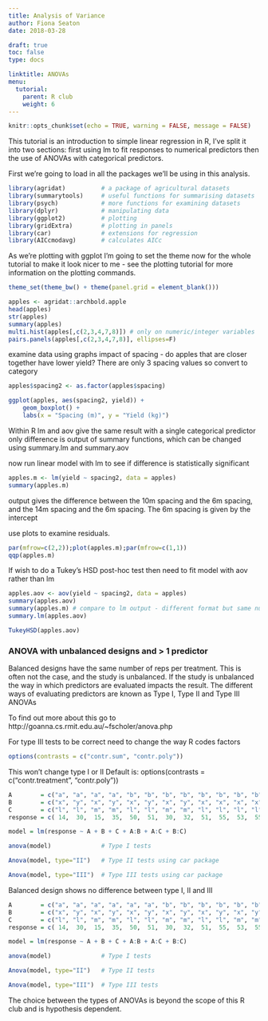 ```yaml
---
title: Analysis of Variance
author: Fiona Seaton
date: 2018-03-28

draft: true
toc: false
type: docs

linktitle: ANOVAs
menu:
  tutorial:
    parent: R club
    weight: 6
---
```


```r
knitr::opts_chunk$set(echo = TRUE, warning = FALSE, message = FALSE)
```

This tutorial is an introduction to simple linear regression in R, I've split it into two sections: first using lm to fit responses to numerical predictors then the use of ANOVAs with categorical predictors.

First we're going to load in all the packages we'll be using in this analysis.

```r
library(agridat)          # a package of agricultural datasets
library(summarytools)     # useful functions for summarising datasets
library(psych)            # more functions for examining datasets
library(dplyr)            # manipulating data
library(ggplot2)          # plotting
library(gridExtra)        # plotting in panels
library(car)              # extensions for regression
library(AICcmodavg)       # calculates AICc
```

As we're plotting with ggplot I'm going to set the theme now for the whole tutorial to make it look nicer to me - see the plotting tutorial for more information on the plotting commands.
```r
theme_set(theme_bw() + theme(panel.grid = element_blank()))
```


```r
apples <- agridat::archbold.apple
head(apples)
str(apples)
summary(apples)
multi.hist(apples[,c(2,3,4,7,8)]) # only on numeric/integer variables
pairs.panels(apples[,c(2,3,4,7,8)], ellipses=F)

```


examine data using graphs
impact of spacing - do apples that are closer together have lower yield? There are only 3 spacing values so convert to category

```r
apples$spacing2 <- as.factor(apples$spacing)

ggplot(apples, aes(spacing2, yield)) +
    geom_boxplot() +
    labs(x = "Spacing (m)", y = "Yield (kg)")

```


Within R lm and aov give the same result with a single categorical predictor only difference is output of summary functions, which can be changed using summary.lm and summary.aov

now run linear model with lm to see if difference is statistically significant
```r
apples.m <- lm(yield ~ spacing2, data = apples)
summary(apples.m)

```

output gives the difference between the 10m spacing and the 6m spacing, and the 14m spacing and the 6m spacing. The 6m spacing is given by the intercept

use plots to examine residuals. 
```r
par(mfrow=c(2,2));plot(apples.m);par(mfrow=c(1,1)) 
qqp(apples.m)

```


If wish to do a Tukey's HSD post-hoc test then need to fit model with aov rather than lm
```r
apples.aov <- aov(yield ~ spacing2, data = apples)
summary(apples.aov)
summary(apples.m) # compare to lm output - different format but same numbers
summary.lm(apples.aov)

TukeyHSD(apples.aov)

```





### ANOVA with unbalanced designs and > 1 predictor

Balanced designs have the same number of reps per treatment. This is often not the case, and the study is unbalanced. If the study is unbalanced the way in which predictors are evaluated impacts the result. The different ways of evaluating predictors are known as Type I, Type II and Type III ANOVAs

To find out more about this go to http://goanna.cs.rmit.edu.au/~fscholer/anova.php

For type III tests to be correct need to change the way R codes factors

```r
options(contrasts = c("contr.sum", "contr.poly")) 

```

This won't change type I or II
Default is: options(contrasts = c("contr.treatment", "contr.poly"))

```r
A        = c("a", "a", "a", "a", "b", "b", "b", "b", "b", "b", "b", "b")
B        = c("x", "y", "x", "y", "x", "y", "x", "y", "x", "x", "x", "x")
C        = c("l", "l", "m", "m", "l", "l", "m", "m", "l", "l", "l", "l")
response = c( 14,  30,  15,  35,  50,  51,  30,  32,  51,  55,  53,  55)

```

```r
model = lm(response ~ A + B + C + A:B + A:C + B:C)

anova(model)              # Type I tests

Anova(model, type="II")   # Type II tests using car package

Anova(model, type="III")  # Type III tests using car package

```



Balanced design shows no difference between type I, II and III

```r
A        = c("a", "a", "a", "a", "a", "a", "b", "b", "b", "b", "b", "b")
B        = c("x", "y", "x", "y", "x", "y", "x", "y", "x", "y", "x", "y")
C        = c("l", "l", "m", "m", "l", "l", "m", "m", "l", "l", "m", "m")
response = c( 14,  30,  15,  35,  50,  51,  30,  32,  51,  55,  53,  55)

```

```r
model = lm(response ~ A + B + C + A:B + A:C + B:C)

anova(model)              # Type I tests

Anova(model, type="II")   # Type II tests

Anova(model, type="III")  # Type III tests 

```



The choice between the types of ANOVAs is beyond the scope of this R club and is hypothesis dependent.
